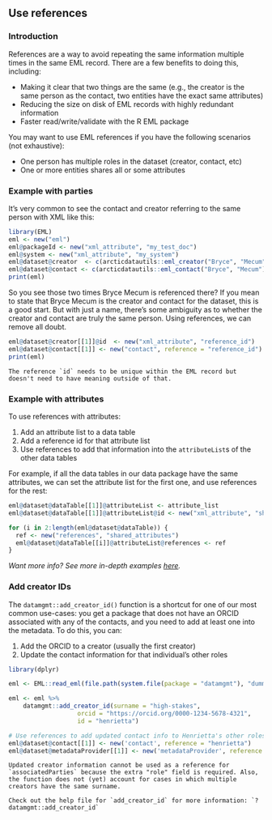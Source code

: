 ## Use references

### Introduction
References are a way to avoid repeating the same information multiple times in the same EML record. There are a few benefits to doing this, including:
    
-   Making it clear that two things are the same (e.g., the creator is the same person as the contact, two entities have the exact same attributes)
-   Reducing the size on disk of EML records with highly redundant information
-   Faster read/write/validate with the R EML package

You may want to use EML references if you have the following scenarios (not exhaustive):
    
-   One person has multiple roles in the dataset (creator, contact, etc)
-   One or more entities shares all or some attributes

### Example with parties
It's very common to see the contact and creator referring to the same person with XML like this:
    
``` r
library(EML)
eml <- new("eml")
eml@packageId <- new("xml_attribute", "my_test_doc")
eml@system <- new("xml_attribute", "my_system")
eml@dataset@creator  <- c(arcticdatautils::eml_creator("Bryce", "Mecum"))
eml@dataset@contact <- c(arcticdatautils::eml_contact("Bryce", "Mecum"))
print(eml)
```

So you see those two times Bryce Mecum is referenced there? If you mean to state that Bryce Mecum is the creator and contact for the dataset, this is a good start. But with just a name, there's some ambiguity as to whether the creator and contact are truly the same person. Using references, we can remove all doubt.

``` r
eml@dataset@creator[[1]]@id  <- new("xml_attribute", "reference_id")
eml@dataset@contact[[1]] <- new("contact", reference = "reference_id")
print(eml)
```

```block
The reference `id` needs to be unique within the EML record but doesn't need to have meaning outside of that.
```

### Example with attributes
To use references with attributes:

1. Add an attribute list to a data table
2. Add a reference id for that attribute list
3. Use references to add that information into the `attributeList`s of the other data tables

For example, if all the data tables in our data package have the same attributes, we can set the attribute list for the first one, and use references for the rest:

``` r
eml@dataset@dataTable[[1]]@attributeList <- attribute_list
eml@dataset@dataTable[[1]]@attributeList@id <- new("xml_attribute", "shared_attributes")

for (i in 2:length(eml@dataset@dataTable)) {
  ref <- new("references", "shared_attributes")
  eml@dataset@dataTable[[i]]@attributeList@references <- ref
}
```

_Want more info? See more in-depth examples [here](https://github.nceas.ucsb.edu/KNB/arctic-data/blob/master/datateam/How_To/EML/working-with-eml-references.md)._

### Add creator IDs

The `datamgmt::add_creator_id()` function is a shortcut for one of our most common use-cases: you get a package that does not have an ORCID associated with any of the contacts, and you need to add at least one into the metadata. To do this, you can:

1. Add the ORCID to a creator (usually the first creator)
2. Update the contact information for that individual's other roles

```r
library(dplyr)
```


```r
eml <- EML::read_eml(file.path(system.file(package = "datamgmt"), "dummy_meta_full.xml"))

eml <- eml %>%
    datamgmt::add_creator_id(surname = "high-stakes",
                   orcid = "https://orcid.org/0000-1234-5678-4321",
                   id = "henrietta")

# Use references to add updated contact info to Henrietta's other roles
eml@dataset@contact[[1]] <- new('contact', reference = "henrietta")
eml@dataset@metadataProvider[[1]] <- new('metadataProvider', reference = "henrietta")
```

```block
Updated creator information cannot be used as a reference for `associatedParties` because the extra "role" field is required. Also, the function does not (yet) account for cases in which multiple creators have the same surname.

Check out the help file for `add_creator_id` for more information: `?datamgmt::add_creator_id`
```
